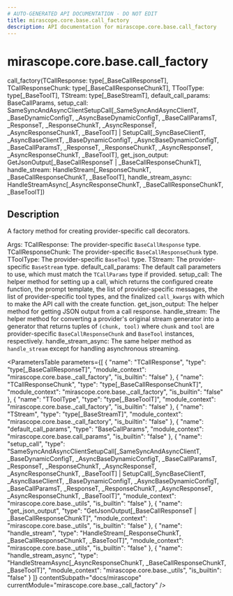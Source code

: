 ```yaml
---
# AUTO-GENERATED API DOCUMENTATION - DO NOT EDIT
title: mirascope.core.base.call_factory
description: API documentation for mirascope.core.base.call_factory
---
```


# mirascope.core.base.call_factory

<ApiType type="Function" />

<ApiSignature>
call_factory(TCallResponse: type[_BaseCallResponseT], TCallResponseChunk: type[_BaseCallResponseChunkT], TToolType: type[_BaseToolT], TStream: type[_BaseStreamT], default_call_params: BaseCallParams, setup_call: SameSyncAndAsyncClientSetupCall[_SameSyncAndAsyncClientT, _BaseDynamicConfigT, _AsyncBaseDynamicConfigT, _BaseCallParamsT, _ResponseT, _ResponseChunkT, _AsyncResponseT, _AsyncResponseChunkT, _BaseToolT] | SetupCall[_SyncBaseClientT, _AsyncBaseClientT, _BaseDynamicConfigT, _AsyncBaseDynamicConfigT, _BaseCallParamsT, _ResponseT, _ResponseChunkT, _AsyncResponseT, _AsyncResponseChunkT, _BaseToolT], get_json_output: GetJsonOutput[_BaseCallResponseT | _BaseCallResponseChunkT], handle_stream: HandleStream[_ResponseChunkT, _BaseCallResponseChunkT, _BaseToolT], handle_stream_async: HandleStreamAsync[_AsyncResponseChunkT, _BaseCallResponseChunkT, _BaseToolT])
</ApiSignature>

## Description

A factory method for creating provider-specific call decorators.

Args:
    TCallResponse: The provider-specific `BaseCallResponse` type.
    TCallResponseChunk: The provider-specific `BaseCallResponseChunk` type.
    TToolType: The provider-specific `BaseTool` type.
    TStream: The provider-specific `BaseStream` type.
    default_call_params: The default call parameters to use, which must match the
        `TCallParams` type if provided.
    setup_call: The helper method for setting up a call, which returns the
        configured create function, the prompt template, the list of
        provider-specific messages, the list of provider-specific tool types, and
        the finalized `call_kwargs` with which to make the API call with the create
        function.
    get_json_output: The helper method for getting JSON output from a call response.
    handle_stream: The helper method for converting a provider's original stream
        generator into a generator that returns tuples of `(chunk, tool)` where
        `chunk` and `tool` are provider-specific `BaseCallResponseChunk` and
        `BaseTool` instances, respectively.
    handle_stream_async: The same helper method as `handle_stream` except for
        handling asynchronous streaming.

<ParametersTable
  parameters={[
  {
    "name": "TCallResponse",
    "type": "type[_BaseCallResponseT]",
    "module_context": "mirascope.core.base._call_factory",
    "is_builtin": "false"
  },
  {
    "name": "TCallResponseChunk",
    "type": "type[_BaseCallResponseChunkT]",
    "module_context": "mirascope.core.base._call_factory",
    "is_builtin": "false"
  },
  {
    "name": "TToolType",
    "type": "type[_BaseToolT]",
    "module_context": "mirascope.core.base._call_factory",
    "is_builtin": "false"
  },
  {
    "name": "TStream",
    "type": "type[_BaseStreamT]",
    "module_context": "mirascope.core.base._call_factory",
    "is_builtin": "false"
  },
  {
    "name": "default_call_params",
    "type": "BaseCallParams",
    "module_context": "mirascope.core.base.call_params",
    "is_builtin": "false"
  },
  {
    "name": "setup_call",
    "type": "SameSyncAndAsyncClientSetupCall[_SameSyncAndAsyncClientT, _BaseDynamicConfigT, _AsyncBaseDynamicConfigT, _BaseCallParamsT, _ResponseT, _ResponseChunkT, _AsyncResponseT, _AsyncResponseChunkT, _BaseToolT] | SetupCall[_SyncBaseClientT, _AsyncBaseClientT, _BaseDynamicConfigT, _AsyncBaseDynamicConfigT, _BaseCallParamsT, _ResponseT, _ResponseChunkT, _AsyncResponseT, _AsyncResponseChunkT, _BaseToolT]",
    "module_context": "mirascope.core.base._utils",
    "is_builtin": "false"
  },
  {
    "name": "get_json_output",
    "type": "GetJsonOutput[_BaseCallResponseT | _BaseCallResponseChunkT]",
    "module_context": "mirascope.core.base._utils",
    "is_builtin": "false"
  },
  {
    "name": "handle_stream",
    "type": "HandleStream[_ResponseChunkT, _BaseCallResponseChunkT, _BaseToolT]",
    "module_context": "mirascope.core.base._utils",
    "is_builtin": "false"
  },
  {
    "name": "handle_stream_async",
    "type": "HandleStreamAsync[_AsyncResponseChunkT, _BaseCallResponseChunkT, _BaseToolT]",
    "module_context": "mirascope.core.base._utils",
    "is_builtin": "false"
  }
]}
  contentSubpath="docs/mirascope"
  currentModule="mirascope.core.base._call_factory"
/>

<ReturnType
  type="CallDecorator[_BaseCallResponseT, _BaseCallResponseChunkT, _BaseDynamicConfigT, _AsyncBaseDynamicConfigT, _BaseCallParamsT, _BaseStreamT, _SyncBaseClientT, _AsyncBaseClientT, _SameSyncAndAsyncClientT]"
  moduleContext="mirascope.core.base._utils._protocols"
  isBuiltin={false}
  contentSubpath="docs/mirascope"
  currentModule="mirascope.core.base._call_factory"
/>


